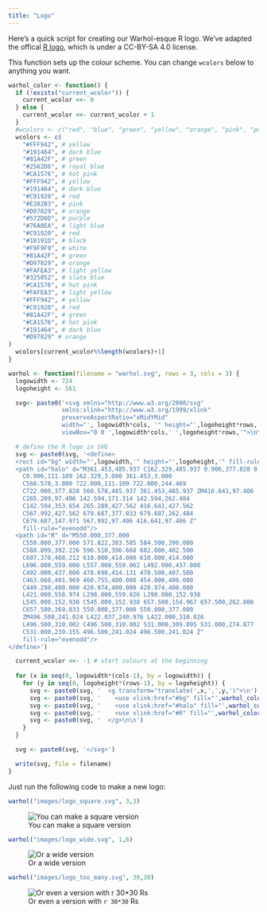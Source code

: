```yaml
---
title: "Logo"
---
```


Here's a quick script for creating our Warhol-esque R logo. We've adapted the offical [R logo](https://www.r-project.org/logo/), which is under a CC-BY-SA 4.0 license.

This function sets up the colour scheme. You can change `wcolors` below to anything you want.

```r
warhol_color <- function() {
  if (!exists("current_wcolor")) {
    current_wcolor <<- 0
  } else {
    current_wcolor <<- current_wcolor + 1
  }
  #wcolors <- c("red", "blue", "green", "yellow", "orange", "pink", "purple")
  wcolors <- c(
    "#FFF942", # yellow
    "#191464", # dark blue
    "#81A42F", # green
    "#2562D6", # royal blue
    "#CA1576", # hot pink
    "#FFF942", # yellow
    "#191464", # dark blue
    "#C91920", # red
    "#E382B3", # pink
    "#D97829", # orange
    "#572D6D", # purple
    "#76A8EA", # light blue
    "#C91920", # red
    "#18191D", # black
    "#F9F9F9", # white
    "#81A42F", # green
    "#D97829", # orange
    "#FAFEA3", # light yellow
    "#325052", # slate blue
    "#CA1576", # hot pink
    "#FAFEA3", # light yellow
    "#FFF942", # yellow
    "#C91920", # red
    "#81A42F", # green
    "#CA1576", # hot pink
    "#191464", # dark blue
    "#D97829" # orange
)
  wcolors[current_wcolor%%length(wcolors)+1]
}
```

```r
warhol <- function(filename = "warhol.svg", rows = 3, cols = 3) {
  logowidth <- 724
  logoheight <- 561

  svg<- paste0('<svg xmlns="http://www.w3.org/2000/svg"
               xmlns:xlink="http://www.w3.org/1999/xlink"
               preserveAspectRatio="xMidYMid"
               width="', logowidth*cols, '" height="',logoheight*rows,'"
               viewBox="0 0 ',logowidth*cols,' ',logoheight*rows,'">\n\n')

  # define the R logo in SVG
  svg <- paste0(svg, '<define>
  <rect id="bg" width="',logowidth,'" height="',logoheight,'" fill-rule="evenodd"/>
  <path id="halo" d="M361.453,485.937 C162.329,485.937 0.906,377.828 0.906,244.469
    C0.906,111.109 162.329,3.000 361.453,3.000
    C560.578,3.000 722.000,111.109 722.000,244.469
    C722.000,377.828 560.578,485.937 361.453,485.937 ZM416.641,97.406
    C265.289,97.406 142.594,171.314 142.594,262.484
    C142.594,353.654 265.289,427.562 416.641,427.562
    C567.992,427.562 679.687,377.033 679.687,262.484
    C679.687,147.971 567.992,97.406 416.641,97.406 Z"
    fill-rule="evenodd"/>
  <path id="R" d="M550.000,377.000
    C550.000,377.000 571.822,383.585 584.500,390.000
    C588.899,392.226 596.510,396.668 602.000,402.500
    C607.378,408.212 610.000,414.000 610.000,414.000
    L696.000,559.000 L557.000,559.062 L492.000,437.000
    C492.000,437.000 478.690,414.131 470.500,407.500
    C463.668,401.969 460.755,400.000 454.000,400.000
    C449.298,400.000 420.974,400.000 420.974,400.000
    L421.000,558.974 L298.000,559.026 L298.000,152.938
    L545.000,152.938 C545.000,152.938 657.500,154.967 657.500,262.000
    C657.500,369.033 550.000,377.000 550.000,377.000
    ZM496.500,241.024 L422.037,240.976 L422.000,310.026
    L496.500,310.002 C496.500,310.002 531.000,309.895 531.000,274.877
    C531.000,239.155 496.500,241.024 496.500,241.024 Z"
    fill-rule="evenodd"/>
</define>')

  current_wcolor <<- -1 # start colours at the beginning
    
  for (x in seq(0, logowidth*(cols-1), by = logowidth)) {
    for (y in seq(0, logoheight*(rows-1), by = logoheight)) {
      svg <- paste0(svg, '  <g transform="translate(',x,',',y,')">\n')
      svg <- paste0(svg, '    <use xlink:href="#bg" fill="',warhol_color(),'" />\n\n')
      svg <- paste0(svg, '    <use xlink:href="#halo" fill="',warhol_color(),'" />\n\n')
      svg <- paste0(svg, '    <use xlink:href="#R" fill="',warhol_color(),'" />\n\n')
      svg <- paste0(svg, '  </g>\n\n')
    }
  }

  svg <- paste0(svg, '</svg>')

  write(svg, file = filename)
}
```

Just run the following code to make a new logo:

```r
warhol("images/logo_square.svg", 3,3)
```

![You can make a square version](images/logo_square.svg)

```r
warhol("images/logo_wide.svg", 1,6)
```

![Or a wide version](images/logo_wide.svg)


```r
warhol("images/logo_too_many.svg", 30,30)
```

![Or even a version with `r 30*30` Rs](images/logo_too_many.svg)

